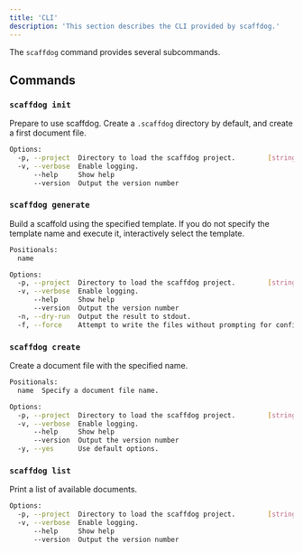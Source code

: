 ```yaml
---
title: 'CLI'
description: 'This section describes the CLI provided by scaffdog.'
---
```


The `scaffdog` command provides several subcommands.

## Commands

### `scaffdog init`

Prepare to use scaffdog. Create a `.scaffdog` directory by default, and create a first document file.

```bash
Options:
  -p, --project  Directory to load the scaffdog project.        [string] [default: ".scaffdog"]
  -v, --verbose  Enable logging.                                                      [boolean]
      --help     Show help                                                            [boolean]
      --version  Output the version number                                            [boolean]
```

### `scaffdog generate`

Build a scaffold using the specified template. If you do not specify the template name and execute it, interactively select the template.

```bash
Positionals:
  name                                                                                 [string]

Options:
  -p, --project  Directory to load the scaffdog project.        [string] [default: ".scaffdog"]
  -v, --verbose  Enable logging.                                                      [boolean]
      --help     Show help                                                            [boolean]
      --version  Output the version number                                            [boolean]
  -n, --dry-run  Output the result to stdout.                                         [boolean]
  -f, --force    Attempt to write the files without prompting for confirmation.       [boolean]
```

### `scaffdog create`

Create a document file with the specified name.

```bash
Positionals:
  name  Specify a document file name.                                                  [string]

Options:
  -p, --project  Directory to load the scaffdog project.        [string] [default: ".scaffdog"]
  -v, --verbose  Enable logging.                                                      [boolean]
      --help     Show help                                                            [boolean]
      --version  Output the version number                                            [boolean]
  -y, --yes      Use default options.                                                 [boolean]
```

### `scaffdog list`

Print a list of available documents.

```bash
Options:
  -p, --project  Directory to load the scaffdog project.        [string] [default: ".scaffdog"]
  -v, --verbose  Enable logging.                                                      [boolean]
      --help     Show help                                                            [boolean]
      --version  Output the version number                                            [boolean]
```
